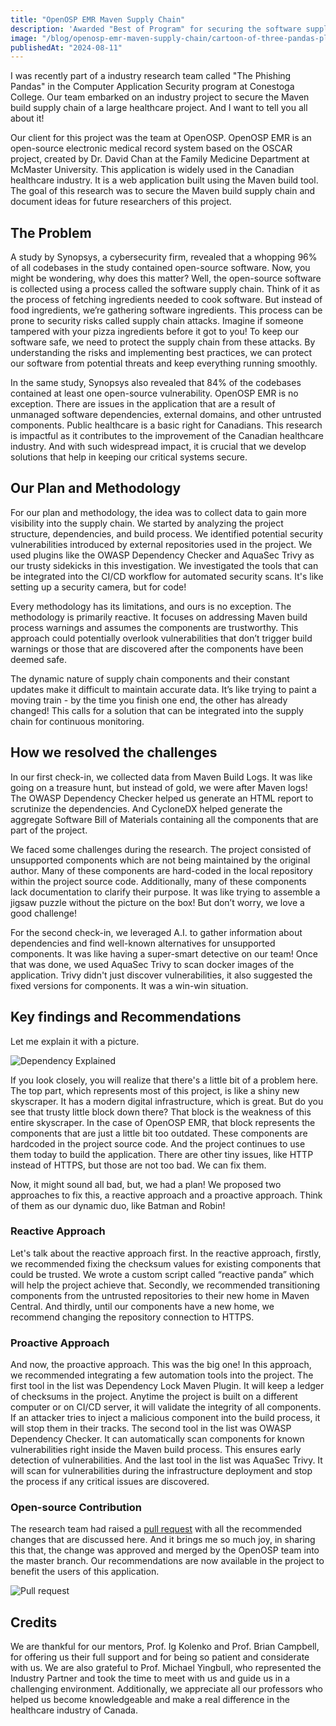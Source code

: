 ```yaml
---
title: "OpenOSP EMR Maven Supply Chain"
description: 'Awarded "Best of Program" for securing the software supply chain for OpenOSP EMR project.'
image: "/blog/openosp-emr-maven-supply-chain/cartoon-of-three-pandas-playing-in-the-open-cage-vector.jpg"
publishedAt: "2024-08-11"
---
```


I was recently part of a industry research team called "The Phishing Pandas" in the Computer Application Security program at Conestoga College. Our team embarked on an industry project to secure the Maven build supply chain of a large healthcare project. And I want to tell you all about it!

Our client for this project was the team at OpenOSP. OpenOSP EMR is an open-source electronic medical record system based on the OSCAR project, created by Dr. David Chan at the Family Medicine Department at McMaster University. This application is widely used in the Canadian healthcare industry. It is a web application built using the Maven build tool. The goal of this research was to secure the Maven build supply chain and document ideas for future researchers of this project.

## The Problem

A study by Synopsys, a cybersecurity firm, revealed that a whopping 96% of all codebases in the study contained open-source software. Now, you might be wondering, why does this matter? Well, the open-source software is collected using a process called the software supply chain. Think of it as the process of fetching ingredients needed to cook software. But instead of food ingredients, we’re gathering software ingredients. This process can be prone to security risks called supply chain attacks. Imagine if someone tampered with your pizza ingredients before it got to you! To keep our software safe, we need to protect the supply chain from these attacks. By understanding the risks and implementing best practices, we can protect our software from potential threats and keep everything running smoothly.

In the same study, Synopsys also revealed that 84% of the codebases contained at least one open-source vulnerability. OpenOSP EMR is no exception. There are issues in the application that are a result of unmanaged software dependencies, external domains, and other untrusted components. Public healthcare is a basic right for Canadians. This research is impactful as it contributes to the improvement of the Canadian healthcare industry. And with such widespread impact, it is crucial that we develop solutions that help in keeping our critical systems secure.

## Our Plan and Methodology

For our plan and methodology, the idea was to collect data to gain more visibility into the supply chain. We started by analyzing the project structure, dependencies, and build process. We identified potential security vulnerabilities introduced by external repositories used in the project. We used plugins like the OWASP Dependency Checker and AquaSec Trivy as our trusty sidekicks in this investigation. We investigated the tools that can be integrated into the CI/CD workflow for automated security scans. It's like setting up a security camera, but for code!

Every methodology has its limitations, and ours is no exception. The methodology is primarily reactive. It focuses on addressing Maven build process warnings and assumes the components are trustworthy. This approach could potentially overlook vulnerabilities that don’t trigger build warnings or those that are discovered after the components have been deemed safe.

The dynamic nature of supply chain components and their constant updates make it difficult to maintain accurate data. It’s like trying to paint a moving train - by the time you finish one end, the other has already changed! This calls for a solution that can be integrated into the supply chain for continuous monitoring.

## How we resolved the challenges

In our first check-in, we collected data from Maven Build Logs. It was like going on a treasure hunt, but instead of gold, we were after Maven logs! The OWASP Dependency Checker helped us generate an HTML report to scrutinize the dependencies. And CycloneDX helped generate the aggregate Software Bill of Materials containing all the components that are part of the project.

We faced some challenges during the research. The project consisted of unsupported components which are not being maintained by the original author. Many of these components are hard-coded in the local repository within the project source code. Additionally, many of these components lack documentation to clarify their purpose. It was like trying to assemble a jigsaw puzzle without the picture on the box! But don’t worry, we love a good challenge!

For the second check-in, we leveraged A.I. to gather information about dependencies and find well-known alternatives for unsupported components. It was like having a super-smart detective on our team! Once that was done, we used AquaSec Trivy to scan docker images of the application. Trivy didn't just discover vulnerabilities, it also suggested the fixed versions for components. It was a win-win situation.

## Key findings and Recommendations

Let me explain it with a picture.

![Dependency Explained](/blog/openosp-emr-maven-supply-chain/dependency.png)

If you look closely, you will realize that there's a little bit of a problem here. The top part, which represents most of this project, is like a shiny new skyscraper. It has a modern digital infrastructure, which is great. But do you see that trusty little block down there? That block is the weakness of this entire skyscraper. In the case of OpenOSP EMR, that block represents the components that are just a little bit too outdated. These components are hardcoded in the project source code. And the project continues to use them today to build the application. There are other tiny issues, like HTTP instead of HTTPS, but those are not too bad. We can fix them.

Now, it might sound all bad, but, we had a plan! We proposed two approaches to fix this, a reactive approach and a proactive approach. Think of them as our dynamic duo, like Batman and Robin!

### Reactive Approach

Let's talk about the reactive approach first. In the reactive approach, firstly, we recommended fixing the checksum values for existing components that could be trusted. We wrote a custom script called “reactive panda” which will help the project achieve that. Secondly, we recommended transitioning components from the untrusted repositories to their new home in Maven Central. And thirdly, until our components have a new home, we recommend changing the repository connection to HTTPS.

### Proactive Approach

And now, the proactive approach. This was the big one! In this approach, we recommended integrating a few automation tools into the project. The first tool in the list was Dependency Lock Maven Plugin. It will keep a ledger of checksums in the project. Anytime the project is built on a different computer or on CI/CD server, it will validate the integrity of all components. If an attacker tries to inject a malicious component into the build process, it will stop them in their tracks. The second tool in the list was OWASP Dependency Checker. It can automatically scan components for known vulnerabilities right inside the Maven build process. This ensures early detection of vulnerabilities. And the last tool in the list was AquaSec Trivy. It will scan for vulnerabilities during the infrastructure deployment and stop the process if any critical issues are discovered.

### Open-source Contribution

The research team had raised a [pull request](https://bitbucket.org/openoscar/oscar/pull-requests/469) with all the recommended changes that are discussed here. And it brings me so much joy, in sharing this that, the change was approved and merged by the OpenOSP team into the master branch. Our recommendations are now available in the project to benefit the users of this application.

![Pull request](/blog/openosp-emr-maven-supply-chain/pull-request.png)

## Credits

We are thankful for our mentors, Prof. Ig Kolenko and Prof. Brian Campbell, for offering us their full support and for being so patient and considerate with us. We are also grateful to Prof. Michael Yingbull, who represented the Industry Partner and took the time to meet with us and guide us in a challenging environment. Additionally, we appreciate all our professors who helped us become knowledgeable and make a real difference in the healthcare industry of Canada.
